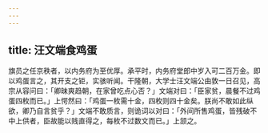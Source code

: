 ```yaml
---
---
---
```

title: 汪文端食鸡蛋
---



旗员之任京秩者，以内务府为至优厚。承平时，内务府堂郎中岁入可二百万金。即以鸡蛋言之，其开支之钜，实骇听闻。干隆朝，大学士汪文端公由敦一日召见，高宗从容问曰：「卿昧爽趋朝，在家曾吃点心否？」文端对曰：「臣家贫，晨餐不过鸡蛋四枚而已。」上愕然曰：「鸡蛋一枚需十金，四枚则四十金矣。朕尚不敢如此纵欲，卿乃自言贫乎？」文端不敢质言，则诡词以对曰：「外间所售鸡蛋，皆残破不中上供者，臣故能以贱直得之，每枚不过数文而已。」上颔之。